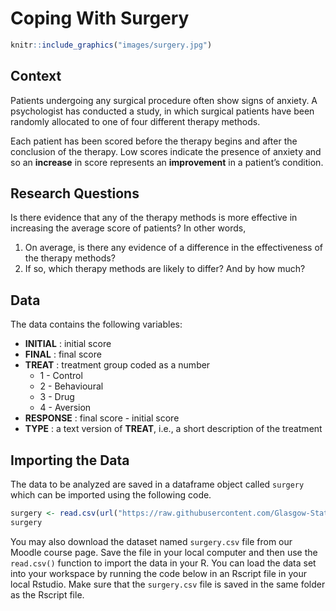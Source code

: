 # Coping With Surgery {-}

```r
knitr::include_graphics("images/surgery.jpg")
```

## Context {-}

Patients undergoing any surgical procedure often show signs of anxiety.  A psychologist has conducted a study, in which surgical patients have been randomly allocated to one of four different therapy methods.

Each patient has been scored before the therapy begins and after the conclusion of the therapy. Low scores indicate the presence of anxiety and so an **increase** in score represents an **improvement** in a patient’s condition.

## Research Questions {-}

Is there evidence that any of the therapy methods is more effective in increasing the average score of patients? In other words,

1)	On average, is there any evidence of a difference in the effectiveness of the therapy methods?
2) 	If so, which therapy methods are likely to differ? And by how much?

## Data {-}

The data contains the following variables:

* **INITIAL** : initial score	
* **FINAL** : final score	 
* **TREAT** : treatment group coded as a number
    + 1 - Control
    + 2 - Behavioural
    + 3 - Drug
    + 4 - Aversion
* **RESPONSE** : final score - initial score
* **TYPE** : a text version of **TREAT**, i.e., a short description of the treatment
 
## Importing the Data {-}

The data to be analyzed are saved in a dataframe object called `surgery` which can be imported using the following code.

```r
surgery <- read.csv(url("https://raw.githubusercontent.com/Glasgow-Stats-L1-L2/S1Z_Lab2/main/surgery.csv"))
surgery
```

You may also download the dataset named `surgery.csv` file from our Moodle course page. Save the file in your local computer and then use the `read.csv()` function to import the data in your R. You can load the data set into your workspace by running the code below in an Rscript file in your local Rstudio. Make sure that the `surgery.csv` file is saved in the same folder as the Rscript file. 

<br>
